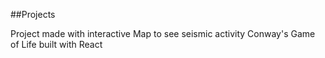 ##Projects

<ProjectCard title ="EpiCentral" link ="http://epicentral.info" >
Project made with interactive Map to see seismic activity
 </ProjectCard>
 <ProjectCard title ="Game of Life" link ="https://game-sage.vercel.app/" >
Conway's Game of Life built with React </ProjectCard>

  



 